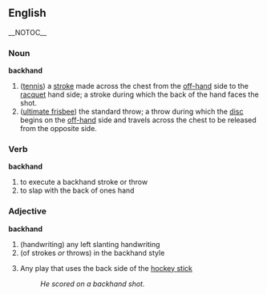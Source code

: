 == English == __NOTOC__
=== Noun ===
'''backhand'''
# ([[tennis]]) a [[stroke]] made across the chest from the [[off-hand]] side to the [[racquet]] hand side; a stroke during which the back of the hand faces the shot.
# ([[ultimate frisbee]]) the standard throw; a throw during which the [[disc]] begins on the [[off-hand]] side and travels across the chest to be released from the opposite side.

=== Verb ===
'''backhand'''
# to execute a backhand stroke or throw
# to slap with the back of ones hand

=== Adjective ===
'''backhand'''
# (handwriting) any left slanting handwriting
# (of strokes ''or'' throws) in the backhand style
# {{Icehockey}} Any play that uses the back side of the [[hockey stick]]
#:''He scored on a backhand shot.''